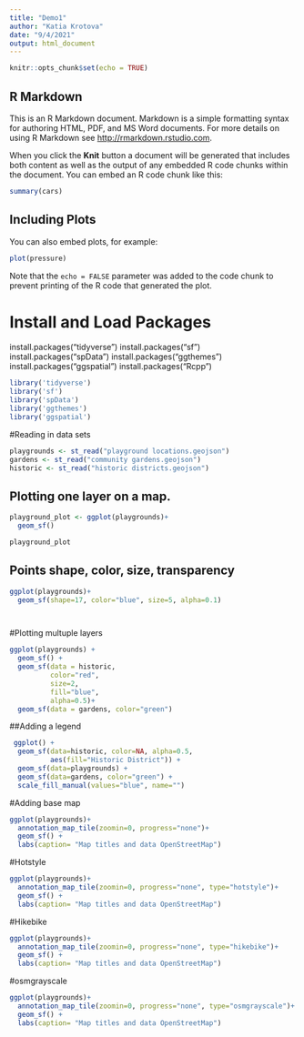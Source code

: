 ```yaml
---
title: "Demo1"
author: "Katia Krotova"
date: "9/4/2021"
output: html_document
---
```


```r
knitr::opts_chunk$set(echo = TRUE)
```

## R Markdown

This is an R Markdown document. Markdown is a simple formatting syntax for authoring HTML, PDF, and MS Word documents. For more details on using R Markdown see <http://rmarkdown.rstudio.com>.

When you click the **Knit** button a document will be generated that includes both content as well as the output of any embedded R code chunks within the document. You can embed an R code chunk like this:

```r
summary(cars)
```

## Including Plots

You can also embed plots, for example:

```r
plot(pressure)
```

Note that the `echo = FALSE` parameter was added to the code chunk to prevent printing of the R code that generated the plot.

# Install and Load Packages

install.packages("tidyverse")
install.packages("sf")
install.packages("spData")
install.packages("ggthemes")
install.packages("ggspatial")
install.packages("Rcpp")

 ```r
library('tidyverse')
library('sf')
library('spData')
library('ggthemes')
library('ggspatial')
```
#Reading in data sets
```r
playgrounds <- st_read("playground locations.geojson")
gardens <- st_read("community gardens.geojson")
historic <- st_read("historic districts.geojson")
```


## Plotting one layer on a map.

```r

playground_plot <- ggplot(playgrounds)+
  geom_sf()

playground_plot
```
## Points shape, color, size, transparency

```r
ggplot(playgrounds)+
  geom_sf(shape=17, color="blue", size=5, alpha=0.1)




```

#Plotting multuple layers

```r
ggplot(playgrounds) +
  geom_sf() +
  geom_sf(data = historic,
          color="red",
          size=2,
          fill="blue",
          alpha=0.5)+
  geom_sf(data = gardens, color="green")

```

##Adding a legend

```r
 ggplot() +
  geom_sf(data=historic, color=NA, alpha=0.5,
          aes(fill="Historic District")) +
  geom_sf(data=playgrounds) +
  geom_sf(data=gardens, color="green") +
  scale_fill_manual(values="blue", name="")

```
#Adding base map
```r
ggplot(playgrounds)+
  annotation_map_tile(zoomin=0, progress="none")+
  geom_sf() +
  labs(caption= "Map titles and data OpenStreetMap")


```

#Hotstyle
```r
ggplot(playgrounds)+
  annotation_map_tile(zoomin=0, progress="none", type="hotstyle")+
  geom_sf() +
  labs(caption= "Map titles and data OpenStreetMap")
```

#Hikebike

```r
ggplot(playgrounds)+
  annotation_map_tile(zoomin=0, progress="none", type="hikebike")+
  geom_sf() +
  labs(caption= "Map titles and data OpenStreetMap")
```

#osmgrayscale

```r
ggplot(playgrounds)+
  annotation_map_tile(zoomin=0, progress="none", type="osmgrayscale")+
  geom_sf() +
  labs(caption= "Map titles and data OpenStreetMap")
```




